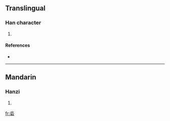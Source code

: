 ==Translingual==

===Han character===
{{Han char|rn=85|rad=水|as=05|sn=9|four=|canj=水一口 (EMR), X水一口 (XEMR)}}

# {{defn|Han|sort=水05}}

====References====
* {{Han ref|kx=0613.040|dkj=17240|hdz=31576.070|uh=6CAF|ud=27823}}

----

==Mandarin==

===Hanzi===
{{cmn-hanzi|pin=[[chí]] ([[chi2]]), [[duò]] ([[duo4]]), [[zǎn]] ([[zan3]])|wg=ch'ih<sup>2</sup>, to<sup>4</sup>, tsan<sup>3</sup>}}

# {{defn|Mandarin|sort=水05}}

[[fr:沯]]